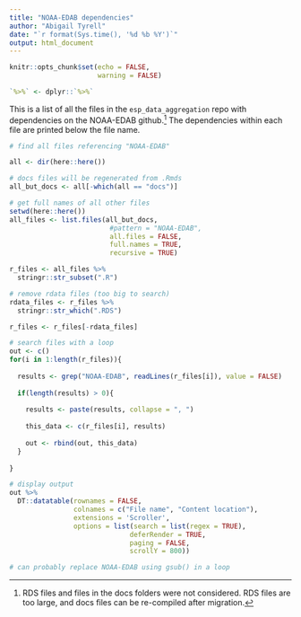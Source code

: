 ```yaml
---
title: "NOAA-EDAB dependencies"
author: "Abigail Tyrell"
date: "`r format(Sys.time(), '%d %b %Y')`"
output: html_document
---
```


```r
knitr::opts_chunk$set(echo = FALSE,
                      warning = FALSE)

`%>%` <- dplyr::`%>%`
```

This is a list of all the files in the `esp_data_aggregation` repo with dependencies on the NOAA-EDAB github.[^1] The dependencies within each file are printed below the file name.

```r
# find all files referencing "NOAA-EDAB"

all <- dir(here::here())

# docs files will be regenerated from .Rmds
all_but_docs <- all[-which(all == "docs")]

# get full names of all other files
setwd(here::here())
all_files <- list.files(all_but_docs, 
                         #pattern = "NOAA-EDAB", 
                         all.files = FALSE, 
                         full.names = TRUE,
                         recursive = TRUE) 

r_files <- all_files %>%
  stringr::str_subset(".R")

# remove rdata files (too big to search)
rdata_files <- r_files %>%
  stringr::str_which(".RDS")

r_files <- r_files[-rdata_files]

# search files with a loop
out <- c()
for(i in 1:length(r_files)){
  
  results <- grep("NOAA-EDAB", readLines(r_files[i]), value = FALSE)
  
  if(length(results) > 0){
    
    results <- paste(results, collapse = ", ")
    
    this_data <- c(r_files[i], results)
    
    out <- rbind(out, this_data)
  }
  
}

# display output
out %>% 
  DT::datatable(rownames = FALSE,
                colnames = c("File name", "Content location"),
                extensions = 'Scroller',
                options = list(search = list(regex = TRUE),
                              deferRender = TRUE,
                              paging = FALSE,
                              scrollY = 800))

# can probably replace NOAA-EDAB using gsub() in a loop
```

[^1]: RDS files and files in the docs folders were not considered. RDS files are too large, and docs files can be re-compiled after migration.